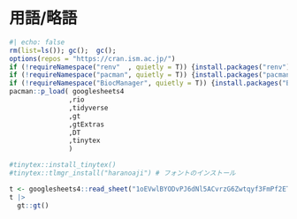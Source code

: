 # 用語/略語 {.unnumbered}

```r
#| echo: false
rm(list=ls()); gc();  gc();
options(repos = "https://cran.ism.ac.jp/")
if (!requireNamespace("renv"  , quietly = T)) {install.packages("renv")}
if (!requireNamespace("pacman", quietly = T)) {install.packages("pacman")}
if (!requireNamespace("BiocManager", quietly = T)) {install.packages("BiocManager")}
pacman::p_load( googlesheets4
               ,rio
               ,tidyverse
               ,gt
               ,gtExtras
               ,DT
               ,tinytex
               )

#tinytex::install_tinytex()
#tinytex::tlmgr_install("haranoaji") # フォントのインストール

t <- googlesheets4::read_sheet("1oEVwlBYODvPJ6dNl5ACvrzG6Zwtqyf3FmPf2ETqX0Bo")
t |>
  gt::gt()

```
